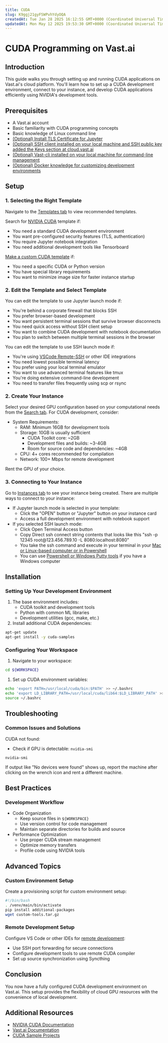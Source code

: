 ```yaml
---
title: CUDA
slug: K9ggj21gyFSWPvhYdyOQA
createdAt: Tue Jan 28 2025 16:12:55 GMT+0000 (Coordinated Universal Time)
updatedAt: Mon May 12 2025 19:53:30 GMT+0000 (Coordinated Universal Time)
---
```


# CUDA Programming on Vast.ai

## Introduction

This guide walks you through setting up and running CUDA applications on Vast.ai's cloud platform. You'll learn how to set up a CUDA development environment, connect to your instance, and develop CUDA applications efficiently using NVIDIA's development tools.

## Prerequisites

- A Vast.ai account
- Basic familiarity with CUDA programming concepts
- Basic knowledge of Linux command line
- [(Optional) Install TLS Certificate for Jupyter](https://docs.vast.ai/instances/jupyter)
- [(Optional) SSH client installed on your local machine and SSH public key added the Keys section at cloud.vast.ai](https://docs.vast.ai/instances/sshscp)
- [(Optional) Vast-cli installed on your local machine for command-line management](https://docs.vast.ai/cli)
- [(Optional) Docker knowledge for customizing development environments](https://docs.docker.com/get-started/)

## Setup

### 1. Selecting the Right Template

Navigate to the [Templates tab](https://cloud.vast.ai/templates/) to view recommended templates.

Search for [NVIDIA CUDA](https://cloud.vast.ai?ref_id=62897&template_id=61e14a0dd1f97aa0aa6719d20bc9b02e) template if:

- You need a standard CUDA development environment
- You want pre-configured security features (TLS, authentication)
- You require Jupyter notebook integration
- You need additional development tools like Tensorboard

[Make a custom CUDA template](https://docs.vast.ai/creating-a-custom-template) if:

- You need a specific CUDA or Python version
- You have special library requirements
- You want to minimize image size for faster instance startup

### 2. Edit the Template and Select Template

You can edit the template to use Jupyter launch mode if:&#x20;

- You're behind a corporate firewall that blocks SSH
- You prefer browser-based development
- You want persistent terminal sessions that survive browser disconnects
- You need quick access without SSH client setup
- You want to combine CUDA development with notebook documentation
- You plan to switch between multiple terminal sessions in the browser

You can edit the template to use SSH launch mode if:&#x20;

- You're using [VSCode Remote-SSH](https://code.visualstudio.com/docs/remote/ssh) or other IDE integrations
- You need lowest possible terminal latency
- You prefer using your local terminal emulator
- You want to use advanced terminal features like tmux
- You're doing extensive command-line development
- You need to transfer files frequently using scp or rsync

### 2. Create Your Instance

Select your desired GPU configuration based on your computational needs from the [Search tab](https://cloud.vast.ai/create/). For CUDA development, consider:&#x20;

- System Requirements:&#x20;
  - RAM: Minimum 16GB for development tools
  - Storage: 10GB is usually sufficient
    - CUDA Toolkit core: \~2GB
    - Development files and builds: \~3-4GB
    - Room for source code and dependencies: \~4GB
  - CPU: 4+ cores recommended for compilation
  - Network: 100+ Mbps for remote development

&#x20;Rent the GPU of your choice.

### 3. Connecting to Your Instance

Go to [Instances tab](https://cloud.vast.ai/instances/) to see your instance being created. There are multiple ways to connect to your instance:

- If Jupyter launch mode is selected in your template:
  - Click the "OPEN" button or "Jupyter" button on your instance card&#x20;
  - Access a full development environment with notebook support
- If you selected SSH launch mode:
  - Click Open Terminal Access button&#x20;
  - Copy Direct ssh connect string contents that looks like this "ssh -p 12345 root\@123.456.789.10 -L 8080\:localhost:8080"
  - You take the ssh command and execute in your terminal in your [Mac or Linux-based computer or in Powershell](https://docs.vast.ai/instances/sshscp)
  - You can use [Powershell or Windows Putty tools](https://docs.vast.ai/instances/sshscp) if you have a Windows computer

## Installation

### Setting Up Your Development Environment

1. The base environment includes:
   - CUDA toolkit and development tools
   - Python with common ML libraries
   - Development utilities (gcc, make, etc.)
2. Install additional CUDA dependencies:

```bash
apt-get update
apt-get install -y cuda-samples
```

### Configuring Your Workspace

1. Navigate to your workspace:

```bash
cd ${WORKSPACE}
```

1. Set up CUDA environment variables:

```bash
echo 'export PATH=/usr/local/cuda/bin:$PATH' >> ~/.bashrc
echo 'export LD_LIBRARY_PATH=/usr/local/cuda/lib64:$LD_LIBRARY_PATH' >> ~/.bashrc
source ~/.bashrc
```

## Troubleshooting

### Common Issues and Solutions

CUDA not found:

- Check if GPU is detectable: `nvidia-smi`

```linux
nvidia-smi

```

If output like "No devices were found" shows up,  report the machine after clicking on the wrench icon and rent a different machine.

## Best Practices

### Development Workflow

- Code Organization
  - Keep source files in `${WORKSPACE}`
  - Use version control for code management
  - Maintain separate directories for builds and source
- Performance Optimization
  - Use proper CUDA stream management
  - Optimize memory transfers
  - Profile code using NVIDIA tools

## Advanced Topics

### Custom Environment Setup

Create a provisioning script for custom environment setup:

```bash
#!/bin/bash
. /venv/main/bin/activate
pip install additional-packages
wget custom-tools.tar.gz
```

### Remote Development Setup

Configure VS Code or other IDEs for [remote development](https://code.visualstudio.com/docs/remote/ssh):

- Use SSH port forwarding for secure connections
- Configure development tools to use remote CUDA compiler
- Set up source synchronization using Syncthing

## Conclusion

You now have a fully configured CUDA development environment on Vast.ai. This setup provides the flexibility of cloud GPU resources with the convenience of local development.

## Additional Resources

- [NVIDIA CUDA Documentation](https://docs.nvidia.com/cuda/)
- [Vast.ai Documentation](https://vast.ai/docs/)
- [CUDA Sample Projects](https://github.com/NVIDIA/cuda-samples)

